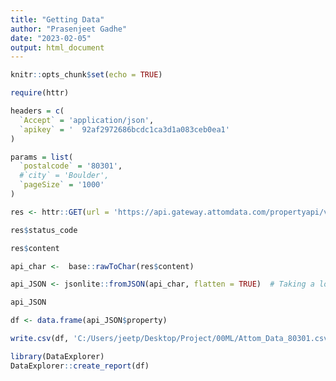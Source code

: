 ```yaml
---
title: "Getting Data"
author: "Prasenjeet Gadhe"
date: "2023-02-05"
output: html_document
---
```


```r
knitr::opts_chunk$set(echo = TRUE)
```

```r
require(httr)

headers = c(
  `Accept` = 'application/json',
  `apikey` = '	92af2972686bcdc1ca3d1a083ceb0ea1'
)

params = list(
  `postalcode` = '80301',
  #`city` = 'Boulder',
  `pageSize` = '1000'
)

res <- httr::GET(url = 'https://api.gateway.attomdata.com/propertyapi/v1.0.0/assessment/detail', httr::add_headers(.headers=headers), query = params)
```

```r
res$status_code
```

```r
res$content
```
```r
api_char <-  base::rawToChar(res$content)

api_JSON <- jsonlite::fromJSON(api_char, flatten = TRUE)  # Taking a look at this just one moe time before storing it into a data frame

api_JSON
```
```r
df <- data.frame(api_JSON$property)
```

```r
write.csv(df, 'C:/Users/jeetp/Desktop/Project/00ML/Attom_Data_80301.csv',na = '', row.names = F)
```


```r
library(DataExplorer)
DataExplorer::create_report(df)
```
